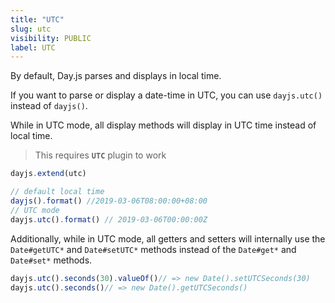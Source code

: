 ```yaml
---
title: "UTC"
slug: utc
visibility: PUBLIC
label: UTC
---
```


By default, Day.js parses and displays in local time.

If you want to parse or display a date-time in UTC, you can use `dayjs.utc()` instead of `dayjs()`.

While in UTC mode, all display methods will display in UTC time instead of local time.

> This requires **`UTC`** plugin to work

```js
dayjs.extend(utc)

// default local time
dayjs().format() //2019-03-06T08:00:00+08:00
// UTC mode
dayjs.utc().format() // 2019-03-06T00:00:00Z
```

Additionally, while in UTC mode, all getters and setters will internally use the `Date#getUTC*` and `Date#setUTC*` methods instead of the `Date#get*` and `Date#set*` methods.

```js
dayjs.utc().seconds(30).valueOf()// => new Date().setUTCSeconds(30)
dayjs.utc().seconds()// => new Date().getUTCSeconds()
```